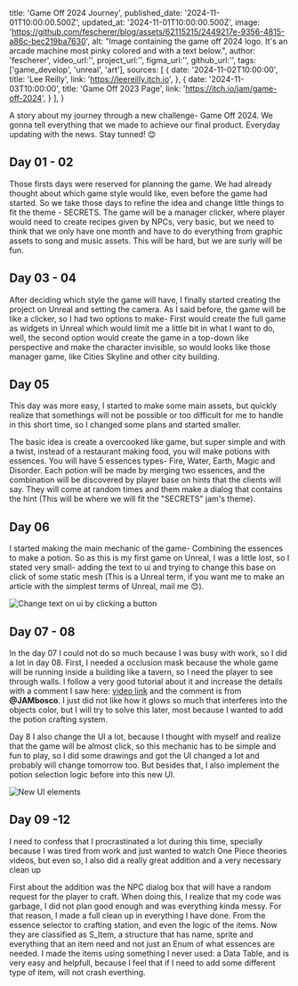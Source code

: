 title: 'Game Off 2024 Journey',
published_date: '2024-11-01T10:00:00.500Z',
updated_at: '2024-11-01T10:00:00.500Z',
image: 'https://github.com/fescherer/blog/assets/62115215/2449217e-9356-4815-a86c-bec219ba7630',
alt: "Image containing the game off 2024 logo. It's an arcade machine most pinky colored and with a text below.",
author: 'fescherer',
video_url:'',
project_url:'',
figma_url:'',
github_url:'',
tags:['game_develop', 'unreal', 'art'],
sources: [
    {
      date: '2024-11-02T10:00:00',
      title: 'Lee Reilly',
      link: 'https://leereilly.itch.io',
    },
    {
      date: '2024-11-03T10:00:00',
      title: 'Game Off 2023 Page',
      link: 'https://itch.io/jam/game-off-2024',
    }
  ],
}

A story about my journey through a new challenge- Game Off 2024. We gonna tell everything that we made to achieve our final product. Everyday updating with the news. Stay tunned! 😊

## Day 01 - 02

Those firsts days were reserved for planning the game. We had already thought about which game style would like, even before the game had started. So we take those days to     refine the idea and change little things to fit the theme - SECRETS.
The game will be a manager clicker, where player would need to create recipes given by NPCs, very basic, but we need to think that we only have one month and have to do everything from graphic assets to song and music assets. This will be hard, but we are surly will be fun.

## Day 03 - 04

After deciding which style the game will have, I finally started creating the project on Unreal and setting the camera. As I said before, the game will be like a clicker, so I had two options to make- First would create the full game as widgets in Unreal which would limit me a little bit in what I want to do, well, the second option would create the game in a top-down like perspective and make the character invisible, so would looks like those manager game, like Cities Skyline and other city building.

## Day 05

This day was more easy, I started to make some main assets, but quickly realize that somethings will not be possible or too difficult for me to handle in this short time, so I changed some plans and started smaller.

The basic idea is create a overcooked like game, but super simple and with a twist, instead of a restaurant making food, you will make potions with essences. You will have 5 essences types- Fire, Water, Earth, Magic and Disorder. Each potion will be made by merging two essences, and the combination will be discovered by player base on hints that the clients will say. They will come at random times and them make a dialog that contains the hint (This will be where we will fit the "SECRETS" jam's theme).

## Day 06

I started making the main mechanic of the game- Combining the essences to make a potion. So as this is my first game on Unreal, I was a little lost, so I stated very small- adding the text to ui and trying to change this base on click of some static mesh (This is a Unreal term, if you want me to make an article with the simplest terms of Unreal, mail me 😊).

<Img
  src="/article-images/personal/game-off-2024-journey/day06.gif"
  name="Change text on ui by clicking a button"
  alt="Change text on ui by clicking a button"
/>

## Day 07 - 08

In the day 07 I could not do so much because I was busy with work, so I did a lot in day 08. First, I needed a occlusion mask because the whole game will be running inside a building like a tavern, so I need the player to see through walls. I follow a very good tutorial about it and increase the details with a comment I saw here: [video link](https://www.youtube.com/watch?v=O6W7pLF2GwU) and the comment is from **@JAMbosco**. I just did not like how it glows so much that interferes into the objects color, but I will try to solve this later, most because I wanted to add the potion crafting system.

Day 8 I also change the UI a lot, because I thought with myself and realize that the game will be almost click, so this mechanic has to be simple and fun to play, so I did some drawings and got the UI changed a lot and probably will change tomorrow too. But besides that, I also implement the potion selection logic before into this new UI.

<Img
  src="/article-images/personal/game-off-2024-journey/day08.webp"
  name="New UI elements"
  alt="New UI elements"
/>

## Day 09 -12

I need to confess that I procrastinated a lot during this time, specially because I was tired from work and just wanted to watch One Piece theories videos, but even so, I also did a really great addition and a very necessary clean up

First about the addition was the NPC dialog box that will have a random request for the player to craft. When doing this, I realize that my code was garbage, I did not plan good enough and was everything kinda messy. For that reason, I made a full clean up in everything I have done. From the essence selector to crafting station, and even the logic of the items. Now they are classified as S_Item, a structure that has name, sprite and everything that an item need and not just an Enum of what essences are needed. I made the items using something I never used: a Data Table, and is very easy and helpfull, because I feel that if I need to add some different type of item, will not crash everthing.

